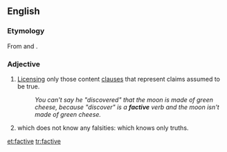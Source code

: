 ==English==

===Etymology===
From {{term|fact}} and {{term|-ive}}.

===Adjective===
{{en-adj|-}}

# {{linguistics|of a verb}} [[license|Licensing]] only those content [[clause]]s that represent claims assumed to be true.
#: ''You can't say he "discovered" that the moon is made of green cheese, because "discover" is a '''factive''' verb and the moon isn't made of green cheese.''
# {{epistemology|of a knowing agent}} which does not know any falsities: which knows only truths.

[[et:factive]]
[[tr:factive]]